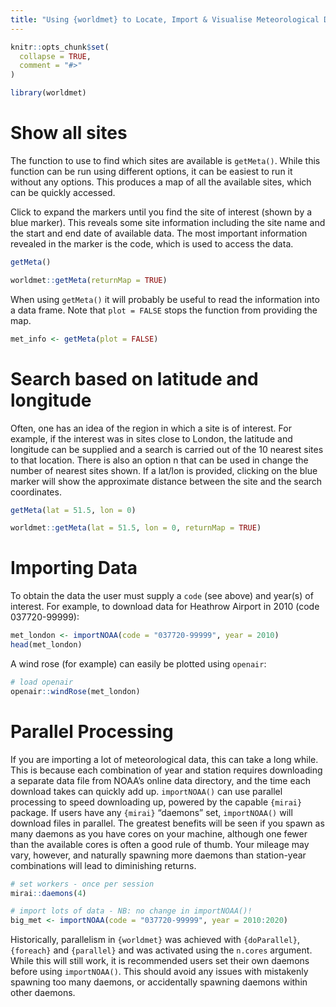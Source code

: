 ```yaml
---
title: "Using {worldmet} to Locate, Import & Visualise Meteorological Data"
---
```


```r
knitr::opts_chunk$set(
  collapse = TRUE,
  comment = "#>"
)
```

```r
library(worldmet)
```

# Show all sites

The function to use to find which sites are available is `getMeta()`. While this function can be run using different options, it can be easiest to run it without any options. This produces a map of all the available sites, which can be quickly accessed.

Click to expand the markers until you find the site of interest (shown by a blue marker). This reveals some site information including the site name and the start and end date of available data. The most important information revealed in the marker is the code, which is used to access the data.

```r
getMeta()
```

```r
worldmet::getMeta(returnMap = TRUE)
```

When using `getMeta()` it will probably be useful to read the information into a data frame. Note that `plot = FALSE` stops the function from providing the map.

```r
met_info <- getMeta(plot = FALSE)
```

# Search based on latitude and longitude

Often, one has an idea of the region in which a site is of interest. For example, if the interest was in sites close to London, the latitude and longitude can be supplied and a search is carried out of the 10 nearest sites to that location. There is also an option n that can be used in change the number of nearest sites shown. If a lat/lon is provided, clicking on the blue marker will show the approximate distance between the site and the search coordinates.

```r
getMeta(lat = 51.5, lon = 0)
```

```r
worldmet::getMeta(lat = 51.5, lon = 0, returnMap = TRUE)
```

# Importing Data

To obtain the data the user must supply a `code` (see above) and year(s) of interest. For example, to download data for Heathrow Airport in 2010 (code 037720-99999):

```r
met_london <- importNOAA(code = "037720-99999", year = 2010)
head(met_london)
```

A wind rose (for example) can easily be plotted using `openair`:

```r
# load openair
openair::windRose(met_london)
```

# Parallel Processing

If you are importing a lot of meteorological data, this can take a long while. This is because each combination of year and station requires downloading a separate data file from NOAA's online data directory, and the time each download takes can quickly add up. `importNOAA()` can use parallel processing to speed downloading up, powered by the capable `{mirai}` package. If users have any `{mirai}` "daemons" set, `importNOAA()` will download files in parallel. The greatest benefits will be seen if you spawn as many daemons as you have cores on your machine, although one fewer than the available cores is often a good rule of thumb. Your mileage may vary, however, and naturally spawning more daemons than station-year combinations will lead to diminishing returns.

```r
# set workers - once per session
mirai::daemons(4)

# import lots of data - NB: no change in importNOAA()!
big_met <- importNOAA(code = "037720-99999", year = 2010:2020)
```

Historically, parallelism in `{worldmet}` was achieved with `{doParallel}`, `{foreach}` and `{parallel}` and was activated using the `n.cores` argument. While this will still work, it is recommended users set their own daemons before using `importNOAA()`. This should avoid any issues with mistakenly spawning too many daemons, or accidentally spawning daemons within other daemons.

